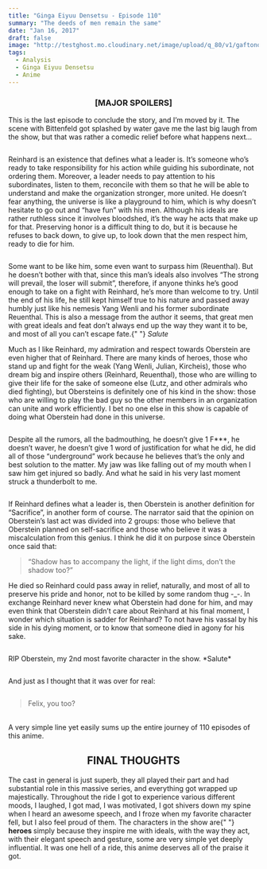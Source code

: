 ```yaml
---
title: "Ginga Eiyuu Densetsu - Episode 110"
summary: "The deeds of men remain the same"
date: "Jan 16, 2017"
draft: false
image: "http://testghost.mo.cloudinary.net/image/upload/q_80/v1/gaftonosh/2021/10/2020-11-07-21_47_05-reaktor-legend-of-the-galactic-heroes-e110-vlc-media-player-1.webp"
tags:
  - Analysis
  - Ginga Eiyuu Densetsu
  - Anime
---
```


<div className="richtext pb-8">
  <center>
    <h3>
      <b>[MAJOR SPOILERS]</b>
    </h3>
  </center>
  <p>
    This is the last episode to conclude the story, and I’m moved by it. The
    scene with Bittenfeld got splashed by water gave me the last big laugh from
    the show, but that was rather a comedic relief before what happens next…
  </p>
  <figure className="kg-card kg-image-card">
    <img
      src="http://testghost.mo.cloudinary.net/image/upload/q_80/v1/gaftonosh/2021/10/2017-01-18-08_19_17-greenshot.webp"
      alt=""
      height={759}
      loading="lazy"
      width={1014}
      className="kg-image hoverZoomLink"
    />
  </figure>
  <p>
    Reinhard is an existence that defines what a leader is. It’s someone who’s
    ready to take responsibility for his action while guiding his subordinate,
    not ordering them. Moreover, a leader needs to pay attention to his
    subordinates, listen to them, reconcile with them so that he will be able to
    understand and make the organization stronger, more united. He doesn’t fear
    anything, the universe is like a playground to him, which is why doesn’t
    hesitate to go out and “have fun” with his men. Although his ideals are
    rather ruthless since it involves bloodshed, it’s the way he acts that make
    up for that. Preserving honor is a difficult thing to do, but it is because
    he refuses to back down, to give up, to look down that the men respect him,
    ready to die for him.
  </p>
  <figure className="kg-card kg-image-card">
    <img
      src="http://testghost.mo.cloudinary.net/image/upload/q_80/v1/gaftonosh/2021/10/2020-11-07-21_43_07-reaktor-legend-of-the-galactic-heroes-e110-vlc-media-player.webp"
      alt=""
      height={760}
      loading="lazy"
      width={1014}
      className="kg-image hoverZoomLink"
    />
  </figure>
  <p>
    Some want to be like him, some even want to surpass him (Reuenthal). But he
    doesn’t bother with that, since this man’s ideals also involves “The strong
    will prevail, the loser will submit”, therefore, if anyone thinks he’s good
    enough to take on a fight with Reinhard, he’s more than welcome to try.
    Until the end of his life, he still kept himself true to his nature and
    passed away humbly just like his nemesis Yang Wenli and his former
    subordinate Reuenthal. This is also a message from the author it seems, that
    great men with great ideals and feat don’t always end up the way they want
    it to be, and most of all you can’t escape fate.{" "}
    <em>
      <em>Salute</em>
    </em>
  </p>
  <p>
    Much as I like Reinhard, my admiration and respect towards Oberstein are
    even higher that of Reinhard. There are many kinds of heroes, those who
    stand up and fight for the weak (Yang Wenli, Julian, Kircheis), those who
    dream big and inspire others (Reinhard, Reuenthal), those who are willing to
    give their life for the sake of someone else (Lutz, and other admirals who
    died fighting), but Obersteins is definitely one of his kind in the show:
    those who are willing to play the bad guy so the other members in an
    organization can unite and work efficiently. I bet no one else in this show
    is capable of doing what Oberstein had done in this universe.
  </p>
  <figure className="kg-card kg-image-card">
    <img
      src="http://testghost.mo.cloudinary.net/image/upload/q_80/v1/gaftonosh/2021/10/2017-01-18-08_35_23-greenshot.webp"
      alt=""
      height={759}
      loading="lazy"
      width={1014}
      className="kg-image hoverZoomLink"
    />
  </figure>
  <p>
    Despite all the rumors, all the badmouthing, he doesn’t give 1 F***, he
    doesn’t waver, he doesn’t give 1 word of justification for what he did, he
    did all of those “underground” work because he believes that’s the only and
    best solution to the matter. My jaw was like falling out of my mouth when I
    saw him get injured so badly. And what he said in his very last moment
    struck a thunderbolt to me.
  </p>
  <figure className="kg-card kg-image-card">
    <img
      src="http://testghost.mo.cloudinary.net/image/upload/q_80/v1/gaftonosh/2021/10/2017-01-18-08_41_23-greenshot.webp"
      alt=""
      height={759}
      loading="lazy"
      width={1014}
      className="kg-image hoverZoomLink"
    />
  </figure>
  <p>
    If Reinhard defines what a leader is, then Oberstein is another definition
    for “Sacrifice”, in another form of course. The narrator said that the
    opinion on Oberstein’s last act was divided into 2 groups: those who believe
    that Oberstein planned on self-sacrifice and those who believe it was a
    miscalculation from this genius. I think he did it on purpose since
    Oberstein once said that:
  </p>
  <blockquote>
    “Shadow has to accompany the light, if the light dims, don’t the shadow
    too?”
  </blockquote>
  <p>
    He died so Reinhard could pass away in relief, naturally, and most of all to
    preserve his pride and honor, not to be killed by some random thug -_-. In
    exchange Reinhard never knew what Oberstein had done for him, and may even
    think that Oberstein didn’t care about Reinhard at his final moment, I
    wonder which situation is sadder for Reinhard? To not have his vassal by his
    side in his dying moment, or to know that someone died in agony for his
    sake.
  </p>
  <figure className="kg-card kg-image-card">
    <img
      src="http://testghost.mo.cloudinary.net/image/upload/q_80/v1/gaftonosh/2021/10/2020-11-07-21_38_21-reaktor-legend-of-the-galactic-heroes-e110-vlc-media-player.webp"
      alt=""
      height={760}
      loading="lazy"
      width={1014}
      className="kg-image hoverZoomLink"
    />
  </figure>
  <p>RIP Oberstein, my 2nd most favorite character in the show. *Salute*</p>
  <figure className="kg-card kg-image-card">
    <img
      src="http://testghost.mo.cloudinary.net/image/upload/q_80/v1/gaftonosh/2021/10/2020-11-07-21_41_48-reaktor-legend-of-the-galactic-heroes-e110-vlc-media-player.webp"
      alt=""
      height={760}
      loading="lazy"
      width={1014}
      className="kg-image hoverZoomLink"
    />
  </figure>
  <p>And just as I thought that it was over for real:</p>
  <p />
  <figure className="kg-card kg-gallery-card kg-width-wide">
    <div className="kg-gallery-container">
      <div className="kg-gallery-row">
        <div className="kg-gallery-image">
          <img
            src="http://testghost.mo.cloudinary.net/image/upload/q_80/v1/gaftonosh/2021/10/2020-11-07-21_46_35-reaktor-legend-of-the-galactic-heroes-e110-vlc-media-player.webp"
            alt=""
            height={760}
            loading="lazy"
            width={1014}
            className="hoverZoomLink"
          />
        </div>
        <div className="kg-gallery-image">
          <img
            src="http://testghost.mo.cloudinary.net/image/upload/q_80/v1/gaftonosh/2021/10/2020-11-07-21_46_48-reaktor-legend-of-the-galactic-heroes-e110-vlc-media-player.webp"
            alt=""
            height={760}
            loading="lazy"
            width={1014}
            className="hoverZoomLink"
          />
        </div>
        <div className="kg-gallery-image">
          <img
            src="http://testghost.mo.cloudinary.net/image/upload/q_80/v1/gaftonosh/2021/10/2020-11-07-21_47_05-reaktor-legend-of-the-galactic-heroes-e110-vlc-media-player-1.webp"
            alt=""
            height={520}
            loading="lazy"
            width={693}
            className="hoverZoomLink"
          />
        </div>
      </div>
    </div>
  </figure>
  <blockquote>Felix, you too?</blockquote>
  <p>
    <br />A very simple line yet easily sums up the entire journey of 110
    episodes of this anime.
  </p>
  <center>
    <h2>
      <b>FINAL THOUGHTS</b>
    </h2>
  </center>
  <p>
    The cast in general is just superb, they all played their part and had
    substantial role in this massive series, and everything got wrapped up
    majestically. Throughout the ride I got to experience various different
    moods, I laughed, I got mad, I was motivated, I got shivers down my spine
    when I heard an awesome speech, and I froze when my favorite character fell,
    but I also feel proud of them. The characters in the show are{" "}
    <strong>heroes </strong>simply because they inspire me with ideals, with the
    way they act, with their elegant speech and gesture, some are very simple
    yet deeply influential. It was one hell of a ride, this anime deserves all
    of the praise it got.
  </p>
</div>

